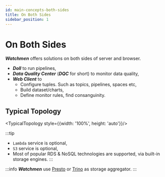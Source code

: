 ```yaml
---
id: main-concepts-both-sides
title: On Both Sides
sidebar_position: 1
---
```



# On Both Sides
**_Watchmen_** offers solutions on both sides of server and browser.

- **_Doll_** to run pipelines,
- **_Data Quality Center_** (**_DQC_** for short) to monitor data quality,
- **_Web Client_** to 
  - Configure tuples. Such as topics, pipelines, spaces etc, 
  - Build dataset/charts, 
  - Define monitor rules, find consanguinity.

## Typical Topology

<TypicalTopology style={{width: '100%', height: 'auto'}}/>


:::tip
- `Lambda` service is optional,
- `S3` service is optional,
- Most of popular RDS & NoSQL technologies are supported, via built-in storage engines.
:::

:::info
**_Watchmen_** use [Presto](https://prestodb.io) or [Trino](https://trino.io/) as storage aggregator.
:::
